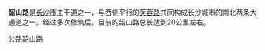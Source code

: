 {{expand|time=2016-12-26}}
'''韶山路'''是[[长沙市|长沙市]]主干道之一，与西侧平行的[[芙蓉路|芙蓉路]]共同构成长沙城市的南北两条大通道之一。经过多次修筑后，目前的韶山路总长达到20公里左右。

{{长沙基础设施建设}}
[[Category:长沙交通|公路韶山路]]